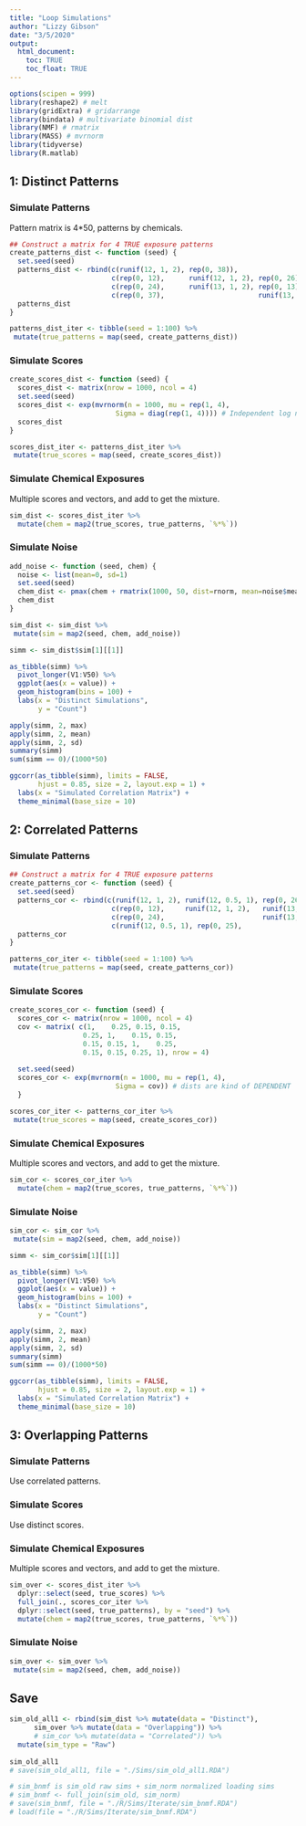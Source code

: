 ```yaml
---
title: "Loop Simulations"
author: "Lizzy Gibson"
date: "3/5/2020"
output: 
  html_document:
    toc: TRUE
    toc_float: TRUE
---
```


```r
options(scipen = 999)
library(reshape2) # melt
library(gridExtra) # gridarrange
library(bindata) # multivariate binomial dist
library(NMF) # rmatrix
library(MASS) # mvrnorm
library(tidyverse)
library(R.matlab)
```

## 1: Distinct Patterns

### Simulate Patterns

Pattern matrix is 4*50, patterns by chemicals.

```r
## Construct a matrix for 4 TRUE exposure patterns
create_patterns_dist <- function (seed) {
  set.seed(seed)
  patterns_dist <- rbind(c(runif(12, 1, 2), rep(0, 38)),
                         c(rep(0, 12),      runif(12, 1, 2), rep(0, 26)),
                         c(rep(0, 24),      runif(13, 1, 2), rep(0, 13)),
                         c(rep(0, 37),                       runif(13, 1, 2)))
  patterns_dist
}

patterns_dist_iter <- tibble(seed = 1:100) %>% 
 mutate(true_patterns = map(seed, create_patterns_dist))
```

### Simulate Scores

```r
create_scores_dist <- function (seed) {
  scores_dist <- matrix(nrow = 1000, ncol = 4)
  set.seed(seed)
  scores_dist <- exp(mvrnorm(n = 1000, mu = rep(1, 4), 
                          Sigma = diag(rep(1, 4)))) # Independent log normal dist
  scores_dist
}

scores_dist_iter <- patterns_dist_iter %>% 
 mutate(true_scores = map(seed, create_scores_dist))
```

### Simulate Chemical Exposures

Multiple scores and vectors, and add to get the mixture.

```r
sim_dist <- scores_dist_iter %>% 
  mutate(chem = map2(true_scores, true_patterns, `%*%`))
```

### Simulate Noise

```r
add_noise <- function (seed, chem) {
  noise <- list(mean=0, sd=1)
  set.seed(seed)
  chem_dist <- pmax(chem + rmatrix(1000, 50, dist=rnorm, mean=noise$mean, sd=noise$sd), 0)	
  chem_dist
}

sim_dist <- sim_dist %>% 
 mutate(sim = map2(seed, chem, add_noise))
```  

```r
simm <- sim_dist$sim[1][[1]]

as_tibble(simm) %>% 
  pivot_longer(V1:V50) %>% 
  ggplot(aes(x = value)) + 
  geom_histogram(bins = 100) + 
  labs(x = "Distinct Simulations",
       y = "Count")

apply(simm, 2, max)
apply(simm, 2, mean)
apply(simm, 2, sd)
summary(simm)
sum(simm == 0)/(1000*50)

ggcorr(as_tibble(simm), limits = FALSE,
       hjust = 0.85, size = 2, layout.exp = 1) +
  labs(x = "Simulated Correlation Matrix") +
  theme_minimal(base_size = 10)
```

## 2: Correlated Patterns

### Simulate Patterns
```r
## Construct a matrix for 4 TRUE exposure patterns
create_patterns_cor <- function (seed) {
  set.seed(seed)
  patterns_cor <- rbind(c(runif(12, 1, 2), runif(12, 0.5, 1), rep(0, 26)),
                         c(rep(0, 12),     runif(12, 1, 2),   runif(13, 0.5, 1), rep(0, 13)),
                         c(rep(0, 24),                        runif(13, 1, 2),   runif(13, 0.5, 1)),
                         c(runif(12, 0.5, 1), rep(0, 25),                        runif(13, 1, 2)))
  patterns_cor
}

patterns_cor_iter <- tibble(seed = 1:100) %>% 
 mutate(true_patterns = map(seed, create_patterns_cor))
```

### Simulate Scores

```r
create_scores_cor <- function (seed) {
  scores_cor <- matrix(nrow = 1000, ncol = 4)
  cov <- matrix( c(1,    0.25, 0.15, 0.15,
                  0.25, 1,    0.15, 0.15,
                  0.15, 0.15, 1,    0.25,
                  0.15, 0.15, 0.25, 1), nrow = 4)
  
  set.seed(seed)
  scores_cor <- exp(mvrnorm(n = 1000, mu = rep(1, 4), 
                          Sigma = cov)) # dists are kind of DEPENDENT
  }

scores_cor_iter <- patterns_cor_iter %>% 
 mutate(true_scores = map(seed, create_scores_cor))
```

### Simulate Chemical Exposures

Multiple scores and vectors, and add to get the mixture.

```r
sim_cor <- scores_cor_iter %>% 
  mutate(chem = map2(true_scores, true_patterns, `%*%`))
```

### Simulate Noise

```r
sim_cor <- sim_cor %>% 
 mutate(sim = map2(seed, chem, add_noise))
```  

```r
simm <- sim_cor$sim[1][[1]]

as_tibble(simm) %>% 
  pivot_longer(V1:V50) %>% 
  ggplot(aes(x = value)) + 
  geom_histogram(bins = 100) + 
  labs(x = "Distinct Simulations",
       y = "Count")

apply(simm, 2, max)
apply(simm, 2, mean)
apply(simm, 2, sd)
summary(simm)
sum(simm == 0)/(1000*50)

ggcorr(as_tibble(simm), limits = FALSE,
       hjust = 0.85, size = 2, layout.exp = 1) +
  labs(x = "Simulated Correlation Matrix") +
  theme_minimal(base_size = 10)
```

## 3: Overlapping Patterns

### Simulate Patterns

Use correlated patterns.

### Simulate Scores

Use distinct scores.

### Simulate Chemical Exposures

Multiple scores and vectors, and add to get the mixture.

```r
sim_over <- scores_dist_iter %>% 
  dplyr::select(seed, true_scores) %>% 
  full_join(., scores_cor_iter %>% 
  dplyr::select(seed, true_patterns), by = "seed") %>% 
  mutate(chem = map2(true_scores, true_patterns, `%*%`))
```

### Simulate Noise

```r
sim_over <- sim_over %>% 
 mutate(sim = map2(seed, chem, add_noise))
```  

## Save

```r
sim_old_all1 <- rbind(sim_dist %>% mutate(data = "Distinct"),
      sim_over %>% mutate(data = "Overlapping")) %>% 
      # sim_cor %>% mutate(data = "Correlated")) %>% 
  mutate(sim_type = "Raw")
  
sim_old_all1
# save(sim_old_all1, file = "./Sims/sim_old_all1.RDA")

# sim_bnmf is sim_old raw sims + sim_norm normalized loading sims
# sim_bnmf <- full_join(sim_old, sim_norm)
# save(sim_bnmf, file = "./R/Sims/Iterate/sim_bnmf.RDA")
# load(file = "./R/Sims/Iterate/sim_bnmf.RDA")
```
